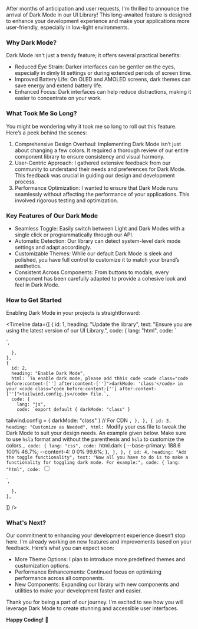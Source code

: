 
After months of anticipation and user requests, I'm thrilled to announce the arrival of Dark Mode in our UI Library! This long-awaited feature is designed to enhance your development experience and make your applications more user-friendly, especially in low-light environments.

### Why Dark Mode?

Dark Mode isn't just a trendy feature; it offers several practical benefits:

- <HL>Reduced Eye Strain</HL>: Darker interfaces can be gentler on the eyes,
  especially in dimly lit settings or during extended periods of screen time.
- <HL>Improved Battery Life</HL>: On OLED and AMOLED screens, dark themes can
  save energy and extend battery life.
- <HL>Enhanced Focus</HL>: Dark interfaces can help reduce distractions, making
  it easier to concentrate on your work.

### What Took Me So Long?

You might be wondering why it took me so long to roll out this feature. Here’s a peek behind the scenes:

1. <HL>Comprehensive Design Overhaul</HL>: Implementing Dark Mode isn’t just
   about changing a few colors. It required a thorough review of our entire
   component library to ensure consistency and visual harmony.
2. <HL>User-Centric Approach</HL>: I gathered extensive feedback from our
   community to understand their needs and preferences for Dark Mode. This
   feedback was crucial in guiding our design and development process.
3. <HL>Performance Optimization</HL>: I wanted to ensure that Dark Mode runs
   seamlessly without affecting the performance of your applications. This
   involved rigorous testing and optimization.

### Key Features of Our Dark Mode

- <HL>Seamless Toggle</HL>: Easily switch between Light and Dark Modes with a
  single click or programmatically through our API.
- <HL>Automatic Detection</HL>: Our library can detect system-level dark mode
  settings and adapt accordingly.
- <HL>Customizable Themes</HL>: While our default Dark Mode is sleek and
  polished, you have full control to customize it to match your brand’s
  aesthetics.
- <HL>Consistent Across Components</HL>: From buttons to modals, every component
  has been carefully adapted to provide a cohesive look and feel in Dark Mode.

### How to Get Started

Enabling Dark Mode in your projects is straightforward:

<Timeline
  data={[
    {
      id: 1,
      heading: "Update the library",
      text: "Ensure you are using the latest version of our UI Library.",
      code: {
        lang: "html",
        code: `<link rel="stylesheet" href="https://cdn.jsdelivr.net/npm/luxeyui@${currentVersion}/dist/all.min.css" />
<script src="https://cdn.jsdelivr.net/npm/luxeyui@${currentVersion}/dist/all.min.js" defer></script>`,
      },
    },
    {
      id: 2,
      heading: "Enable Dark Mode",
      html: `To enable dark mode, please add thhis code <code class="code before:content-[''] after:content-['']">darkMode: 'class'</code> in your <code class="code before:content-[''] after:content-['']">tailwind.config.js</code> file.`,
      code: {
        lang: "js",
        code: `export default { darkMode: "class" }
tailwind.config = { darkMode: "class" } // For CDN
`,
      },
    },
    {
      id: 3,
      heading: "Customize as Needed",
      html: `Modify your css file to tweak the Dark Mode to suit your design needs. An example given below. Make sure to use <code class="code">hsla</code> format and without the parenthesis and <code class="code">hsla</code> to customize the colors.`,
      code: {
        lang: "css",
        code: `html.dark {
	--base-primary: 188.6 100% 46.7%;
	--content-4: 0 0% 99.6%;
}`,
      },
    },
    {
      id: 4,
      heading: "Add the toggle functionality",
      text: "Now all you have to do is to make a functionality for toggling dark mode. For example:",
      code: {
        lang: "html",
        code: `<input type="checkbox" id="toggler" class="switch" />
<script>
  document
		.querySelector("#toggler")
		.addEventListener(
			"click",
			e =>
				(document.documentElement.className = e.target.checked
					? "dark"
					: "")
		);
</script>`,
      },
    },
  ]}
/>

### What's Next?

Our commitment to enhancing your development experience doesn’t stop here. I'm already working on new features and improvements based on your feedback. Here’s what you can expect soon:

- <HL>More Theme Options</HL>: I plan to introduce more predefined themes and
  customization options.
- <HL>Performance Enhancements</HL>: Continued focus on optimizing performance
  across all components.
- <HL>New Components</HL>: Expanding our library with new components and
  utilities to make your development faster and easier.

Thank you for being a part of our journey. I'm excited to see how you will leverage Dark Mode to create stunning and accessible user interfaces.

**Happy Coding!** 🎉
